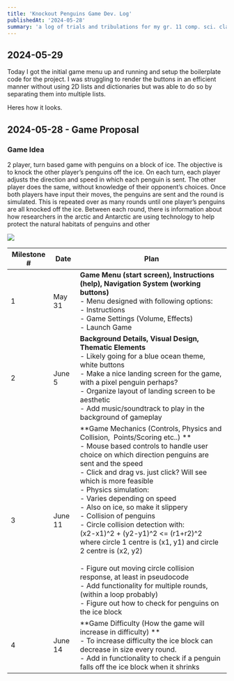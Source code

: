 ```yaml
---
title: 'Knockout Penguins Game Dev. Log'
publishedAt: '2024-05-28'
summary: 'a log of trials and tribulations for my gr. 11 comp. sci. class FPT'
---
```

## 2024-05-29
Today I got the initial game menu up and running and setup the boilerplate code for the project. I was struggling to render the buttons in an efficient manner without using 2D lists and dictionaries but was able to do so by separating them into multiple lists.

Heres how it looks.

## 2024-05-28 - Game Proposal

### Game Idea
2 player, turn based game with penguins on a block of ice. The objective is to knock the other player’s penguins off the ice. On each turn, each player adjusts the direction and speed in which each penguin is sent. The other player does the same, without knowledge of their opponent’s choices. Once both players have input their moves, the penguins are sent and the round is simulated. This is repeated over as many rounds until one player’s penguins are all knocked off the ice. Between each round, there is information about how researchers in the arctic and Antarctic are using technology to help protect the natural habitats of penguins and other

**![](https://lh7-us.googleusercontent.com/AnmuO8HEVSIYZl8sp7VOj8S5CaYx7Lu5day7OmHhxRqFBe2Va7PeC1FVrSdkP-ps2WeUb_TwskmbDBgvGR9GJR_6utauzPD_cGd1h10rXapzH3p_XS1hrT_m2UOYZcmcTRJjEzAqdSIXO7Y3ahtb6sA)**

| Milestone # | Date    | Plan                                                                                                                                                                                                                                                                                                                                                                                                                                                                                                                                                                                                                                                                                                                                       |
| ----------- | ------- | ------------------------------------------------------------------------------------------------------------------------------------------------------------------------------------------------------------------------------------------------------------------------------------------------------------------------------------------------------------------------------------------------------------------------------------------------------------------------------------------------------------------------------------------------------------------------------------------------------------------------------------------------------------------------------------------------------------------------------------------ |
| 1           | May 31  | **Game Menu (start screen), Instructions (help), Navigation System (working buttons)**<br>- Menu designed with following options:<br>- Instructions<br>- Game Settings (Volume, Effects)<br>- Launch Game                                                                                                                                                                                                                                                                                                                                                                                                                                                                                                                                  |
| 2           | June 5  | **Background Details, Visual Design, Thematic Elements**<br>- Likely going for a blue ocean theme, white buttons<br>- Make a nice landing screen for the game, with a pixel penguin perhaps?<br>- Organize layout of landing screen to be aesthetic<br>- Add music/soundtrack to play in the background of gameplay                                                                                                                                                                                                                                                                                                                                                                                                                        |
| 3           | June 11 | **Game Mechanics (Controls, Physics and Collision,  Points/Scoring etc..) **<br>- Mouse based controls to handle user choice on which direction penguins are sent and the speed<br>- Click and drag vs. just click? Will see which is more feasible<br>- Physics simulation:<br>- Varies depending on speed<br>- Also on ice, so make it slippery<br>- Collision of penguins<br>- Circle collision detection with:<br>(x2-x1)^2 + (y2-y1)^2 <= (r1+r2)^2<br>where circle 1 centre is (x1, y1) and circle 2 centre is (x2, y2)<br><br>- Figure out moving circle collision response, at least in pseudocode<br>- Add functionality for multiple rounds, (within a loop probably)<br>- Figure out how to check for penguins on the ice block |
| 4           | June 14 | **Game Difficulty (How the game will increase in difficulty) **<br>- To increase difficulty the ice block can decrease in size every round.<br>- Add in functionality to check if a penguin falls off the ice block when it shrinks                                                                                                                                                                                                                                                                                                                                                                                                                                                                                                        |

